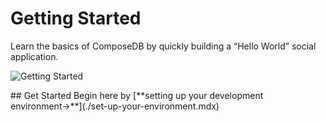 
# Getting Started

<head>
  <meta name="robots" content="noindex" />
  <meta name="googlebot" content="noindex" />
</head>

Learn the basics of ComposeDB by quickly building a “Hello World” social application. 

![Getting Started](/img/getting-started-img.png)

<!---
## Overview
In this getting started guide, you will learn how to:
1. [Set up your environment](./set-up-your-environment.mdx)
2. [Create your composite](./create-your-composite.mdx)
3. [Interact with data](./interact-with-data.mdx)
-->

<DocCardList />
## Get Started
Begin here by [**setting up your development environment→**](./set-up-your-environment.mdx)